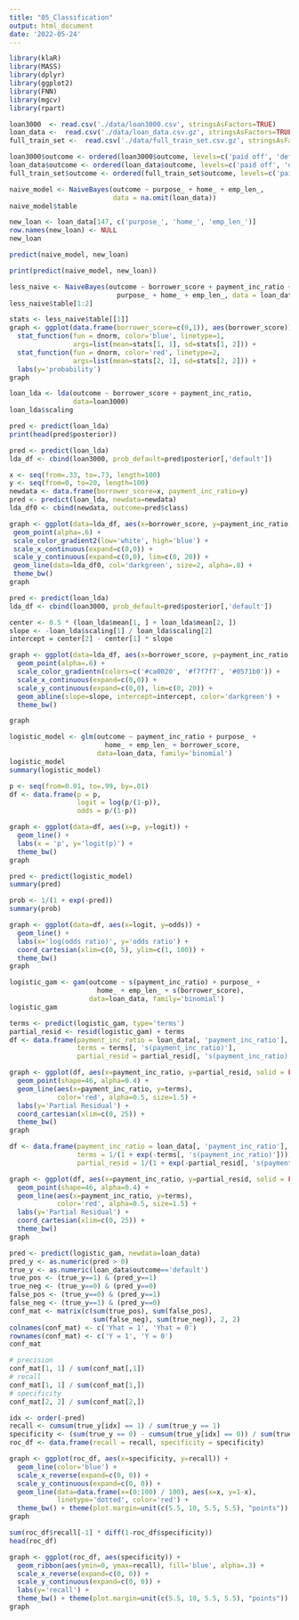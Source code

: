 ```yaml
---
title: "05_Classification"
output: html_document
date: '2022-05-24'
---
```


```r
library(klaR)
library(MASS)
library(dplyr)
library(ggplot2)
library(FNN)
library(mgcv)
library(rpart)
```

```r
loan3000  <- read.csv('./data/loan3000.csv', stringsAsFactors=TRUE)
loan_data <-  read.csv('./data/loan_data.csv.gz', stringsAsFactors=TRUE)
full_train_set <-  read.csv('./data/full_train_set.csv.gz', stringsAsFactors=TRUE)

loan3000$outcome <- ordered(loan3000$outcome, levels=c('paid off', 'default'))
loan_data$outcome <- ordered(loan_data$outcome, levels=c('paid off', 'default'))
full_train_set$outcome <- ordered(full_train_set$outcome, levels=c('paid off', 'default'))
```

```r
naive_model <- NaiveBayes(outcome ~ purpose_ + home_ + emp_len_, 
                          data = na.omit(loan_data))
naive_model$table

new_loan <- loan_data[147, c('purpose_', 'home_', 'emp_len_')]
row.names(new_loan) <- NULL
new_loan

predict(naive_model, new_loan)
```

```r
print(predict(naive_model, new_loan))
```

```r
less_naive <- NaiveBayes(outcome ~ borrower_score + payment_inc_ratio + 
                           purpose_ + home_ + emp_len_, data = loan_data)
less_naive$table[1:2]

stats <- less_naive$table[[1]]
graph <- ggplot(data.frame(borrower_score=c(0,1)), aes(borrower_score)) +
  stat_function(fun = dnorm, color='blue', linetype=1, 
                args=list(mean=stats[1, 1], sd=stats[1, 2])) +
  stat_function(fun = dnorm, color='red', linetype=2, 
                args=list(mean=stats[2, 1], sd=stats[2, 2])) +
  labs(y='probability')
graph
```

```r
loan_lda <- lda(outcome ~ borrower_score + payment_inc_ratio,
                data=loan3000)
loan_lda$scaling
```

```r
pred <- predict(loan_lda)
print(head(pred$posterior))
```

```r
pred <- predict(loan_lda)
lda_df <- cbind(loan3000, prob_default=pred$posterior[,'default'])

x <- seq(from=.33, to=.73, length=100)
y <- seq(from=0, to=20, length=100)
newdata <- data.frame(borrower_score=x, payment_inc_ratio=y)
pred <- predict(loan_lda, newdata=newdata)
lda_df0 <- cbind(newdata, outcome=pred$class)

graph <- ggplot(data=lda_df, aes(x=borrower_score, y=payment_inc_ratio, color=prob_default)) +
 geom_point(alpha=.6) +
 scale_color_gradient2(low='white', high='blue') +
 scale_x_continuous(expand=c(0,0)) +
 scale_y_continuous(expand=c(0,0), lim=c(0, 20)) +
 geom_line(data=lda_df0, col='darkgreen', size=2, alpha=.8) +
 theme_bw()
graph
```

```r
pred <- predict(loan_lda)
lda_df <- cbind(loan3000, prob_default=pred$posterior[,'default'])

center <- 0.5 * (loan_lda$mean[1, ] + loan_lda$mean[2, ])
slope <- -loan_lda$scaling[1] / loan_lda$scaling[2]
intercept = center[2] - center[1] * slope

graph <- ggplot(data=lda_df, aes(x=borrower_score, y=payment_inc_ratio, color=prob_default)) +
  geom_point(alpha=.6) +
  scale_color_gradientn(colors=c('#ca0020', '#f7f7f7', '#0571b0')) +
  scale_x_continuous(expand=c(0,0)) + 
  scale_y_continuous(expand=c(0,0), lim=c(0, 20)) + 
  geom_abline(slope=slope, intercept=intercept, color='darkgreen') +
  theme_bw()

graph
```

```r
logistic_model <- glm(outcome ~ payment_inc_ratio + purpose_ + 
                        home_ + emp_len_ + borrower_score,
                      data=loan_data, family='binomial')
logistic_model
summary(logistic_model)

p <- seq(from=0.01, to=.99, by=.01)
df <- data.frame(p = p,
                 logit = log(p/(1-p)),
                 odds = p/(1-p))

graph <- ggplot(data=df, aes(x=p, y=logit)) +
  geom_line() +
  labs(x = 'p', y='logit(p)') +
  theme_bw()
graph
```

```r
pred <- predict(logistic_model)
summary(pred)
```

```r
prob <- 1/(1 + exp(-pred))
summary(prob)
```

```r
graph <- ggplot(data=df, aes(x=logit, y=odds)) +
  geom_line() +
  labs(x='log(odds ratio)', y='odds ratio') +
  coord_cartesian(xlim=c(0, 5), ylim=c(1, 100)) +
  theme_bw()
graph
```

```r
logistic_gam <- gam(outcome ~ s(payment_inc_ratio) + purpose_ + 
                      home_ + emp_len_ + s(borrower_score),
                    data=loan_data, family='binomial')
logistic_gam
```

```r
terms <- predict(logistic_gam, type='terms')
partial_resid <- resid(logistic_gam) + terms
df <- data.frame(payment_inc_ratio = loan_data[, 'payment_inc_ratio'],
                 terms = terms[, 's(payment_inc_ratio)'],
                 partial_resid = partial_resid[, 's(payment_inc_ratio)'])

graph <- ggplot(df, aes(x=payment_inc_ratio, y=partial_resid, solid = FALSE)) +
  geom_point(shape=46, alpha=0.4) +
  geom_line(aes(x=payment_inc_ratio, y=terms), 
            color='red', alpha=0.5, size=1.5) +
  labs(y='Partial Residual') +
  coord_cartesian(xlim=c(0, 25)) +
  theme_bw()
graph
```

```r
df <- data.frame(payment_inc_ratio = loan_data[, 'payment_inc_ratio'],
                 terms = 1/(1 + exp(-terms[, 's(payment_inc_ratio)'])),
                 partial_resid = 1/(1 + exp(-partial_resid[, 's(payment_inc_ratio)'])))

graph <- ggplot(df, aes(x=payment_inc_ratio, y=partial_resid, solid = FALSE)) +
  geom_point(shape=46, alpha=0.4) +
  geom_line(aes(x=payment_inc_ratio, y=terms), 
            color='red', alpha=0.5, size=1.5) +
  labs(y='Partial Residual') +
  coord_cartesian(xlim=c(0, 25)) +
  theme_bw()
graph
```

```r
pred <- predict(logistic_gam, newdata=loan_data)
pred_y <- as.numeric(pred > 0)
true_y <- as.numeric(loan_data$outcome=='default')
true_pos <- (true_y==1) & (pred_y==1)
true_neg <- (true_y==0) & (pred_y==0)
false_pos <- (true_y==0) & (pred_y==1)
false_neg <- (true_y==1) & (pred_y==0)
conf_mat <- matrix(c(sum(true_pos), sum(false_pos),
                     sum(false_neg), sum(true_neg)), 2, 2)
colnames(conf_mat) <- c('Yhat = 1', 'Yhat = 0')
rownames(conf_mat) <- c('Y = 1', 'Y = 0')
conf_mat
```

```r
# precision
conf_mat[1, 1] / sum(conf_mat[,1])
# recall
conf_mat[1, 1] / sum(conf_mat[1,])
# specificity
conf_mat[2, 2] / sum(conf_mat[2,])
```

```r
idx <- order(-pred)
recall <- cumsum(true_y[idx] == 1) / sum(true_y == 1)
specificity <- (sum(true_y == 0) - cumsum(true_y[idx] == 0)) / sum(true_y == 0)
roc_df <- data.frame(recall = recall, specificity = specificity)

graph <- ggplot(roc_df, aes(x=specificity, y=recall)) +
  geom_line(color='blue') + 
  scale_x_reverse(expand=c(0, 0)) +
  scale_y_continuous(expand=c(0, 0)) + 
  geom_line(data=data.frame(x=(0:100) / 100), aes(x=x, y=1-x),
            linetype='dotted', color='red') +
  theme_bw() + theme(plot.margin=unit(c(5.5, 10, 5.5, 5.5), "points"))
graph
```

```r
sum(roc_df$recall[-1] * diff(1-roc_df$specificity))
head(roc_df)
```

```r
graph <- ggplot(roc_df, aes(specificity)) +
  geom_ribbon(aes(ymin=0, ymax=recall), fill='blue', alpha=.3) +
  scale_x_reverse(expand=c(0, 0)) +
  scale_y_continuous(expand=c(0, 0)) +
  labs(y='recall') +
  theme_bw() + theme(plot.margin=unit(c(5.5, 10, 5.5, 5.5), "points"))
graph
```

